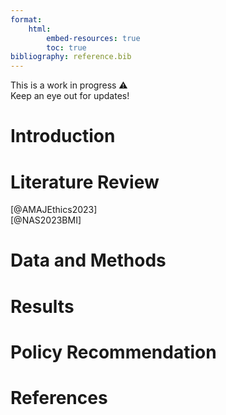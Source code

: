 ```yaml
---
format: 
    html: 
        embed-resources: true
        toc: true
bibliography: reference.bib
---
```


This is a work in progress ⚠️ <br>
Keep an eye out for updates!

# Introduction

# Literature Review

[@AMAJEthics2023] <br>
[@NAS2023BMI]

# Data and Methods

# Results

# Policy Recommendation

# References

